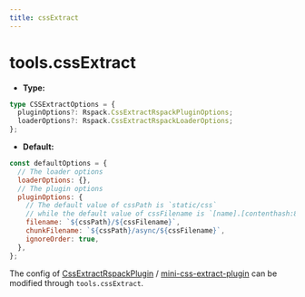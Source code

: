 ```yaml
---
title: cssExtract
---
```


# tools.cssExtract

- **Type:**

```ts
type CSSExtractOptions = {
  pluginOptions?: Rspack.CssExtractRspackPluginOptions;
  loaderOptions?: Rspack.CssExtractRspackLoaderOptions;
};
```

- **Default:**

```js
const defaultOptions = {
  // The loader options
  loaderOptions: {},
  // The plugin options
  pluginOptions: {
    // The default value of cssPath is `static/css`
    // while the default value of cssFilename is `[name].[contenthash:8].css`
    filename: `${cssPath}/${cssFilename}`,
    chunkFilename: `${cssPath}/async/${cssFilename}`,
    ignoreOrder: true,
  },
};
```

The config of [CssExtractRspackPlugin](https://www.rspack.dev/plugins/rspack/css-extract-rspack-plugin) / [mini-css-extract-plugin](https://github.com/webpack-contrib/mini-css-extract-plugin) can be modified through `tools.cssExtract`.


<RsbuildConfig configName="tools.cssExtract" />

